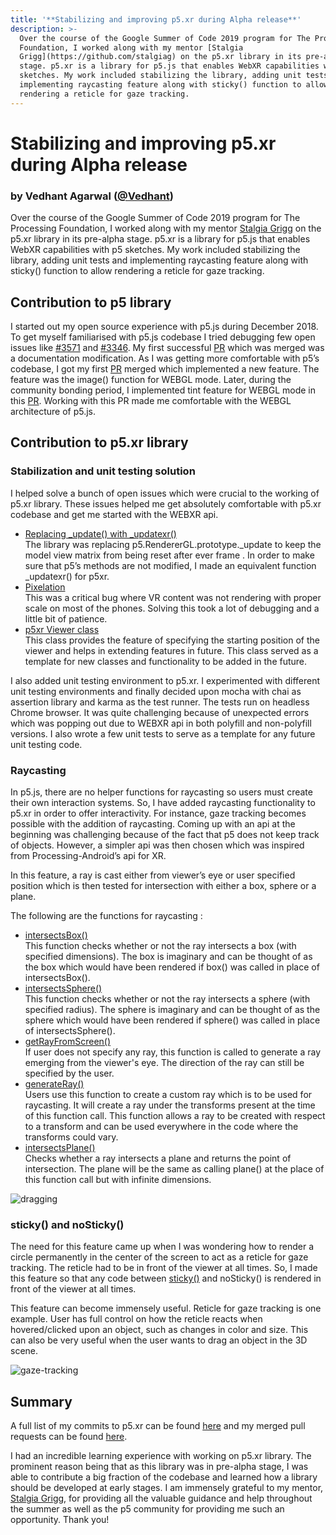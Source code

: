 ```yaml
---
title: '**Stabilizing and improving p5.xr during Alpha release**'
description: >-
  Over the course of the Google Summer of Code 2019 program for The Processing
  Foundation, I worked along with my mentor [Stalgia
  Grigg](https://github.com/stalgiag) on the p5.xr library in its pre-alpha
  stage. p5.xr is a library for p5.js that enables WebXR capabilities with p5
  sketches. My work included stabilizing the library, adding unit tests and
  implementing raycasting feature along with sticky() function to allow
  rendering a reticle for gaze tracking.
---
```

# **Stabilizing and improving p5.xr during Alpha release**

### **by Vedhant Agarwal ([@Vedhant](https://github.com/vedhant))**

Over the course of the Google Summer of Code 2019 program for The Processing Foundation, I worked along with my mentor [Stalgia Grigg](https://github.com/stalgiag) on the p5.xr library in its pre-alpha stage. p5.xr is a library for p5.js that enables WebXR capabilities with p5 sketches. My work included stabilizing the library, adding unit tests and implementing raycasting feature along with sticky() function to allow rendering a reticle for gaze tracking.

## **Contribution to p5 library**

I started out my open source experience with p5.js during December 2018. To get myself familiarised with p5.js codebase I tried debugging few open issues like [#3571](https://github.com/processing/p5.js/issues/3571) and [#3346](https://github.com/processing/p5.js/issues/3346). My first successful [PR](https://github.com/processing/p5.js/pull/3405) which was merged was a documentation modification. As I was getting more comfortable with p5’s codebase, I got my first [PR](https://github.com/processing/p5.js/pull/3634) merged which implemented a new feature. The feature was the image() function for WEBGL mode. Later, during the community bonding period, I implemented tint feature for WEBGL mode in this [PR](https://github.com/processing/p5.js/pull/3709). Working with this PR made me comfortable with the WEBGL architecture of p5.js.

## **Contribution to p5.xr library**

### **Stabilization and unit testing solution**

I helped solve a bunch of open issues which were crucial to the working of p5.xr library. These issues helped me get absolutely comfortable with p5.xr codebase and get me started with the WEBXR api.

* [Replacing \_update() with \_updatexr()](https://github.com/stalgiag/p5.xr/pull/21) \
  The library was replacing p5.RendererGL.prototype.\_update to keep the model view matrix from being reset after ever frame . In order to make sure that p5’s methods are not modified, I made an equivalent function \_updatexr() for p5xr.
* [Pixelation](https://github.com/stalgiag/p5.xr/pull/24) \
  This was a critical bug where VR content was not rendering with proper scale on most of the phones. Solving this took a lot of debugging and a little bit of patience.
* [p5xr Viewer class](https://github.com/stalgiag/p5.xr/pull/28) \
  This class provides the feature of specifying the starting position of the viewer and helps in extending features in future. This class served as a template for new classes and functionality to be added in the future.

I also added unit testing environment to p5.xr. I experimented with different unit testing environments and finally decided upon mocha with chai as assertion library and karma as the test runner. The tests run on headless Chrome browser. It was quite challenging because of unexpected errors which was popping out due to WEBXR api in both polyfill and non-polyfill versions. I also wrote a few unit tests to serve as a template for any future unit testing code.

### **Raycasting**

In p5.js, there are no helper functions for raycasting so users must create their own interaction systems. So, I have added raycasting functionality to p5.xr in order to offer interactivity. For instance, gaze tracking becomes possible with the addition of raycasting. Coming up with an api at the beginning was challenging because of the fact that p5 does not keep track of objects. However, a simpler api was then chosen which was inspired from Processing-Android’s api for XR.

In this feature, a ray is cast either from viewer’s eye or user specified position which is then tested for intersection with either a box, sphere or a plane.

The following are the functions for raycasting :

* [intersectsBox()](https://github.com/stalgiag/p5.xr/pull/49) \
  This function checks whether or not the ray intersects a box (with specified dimensions). The box is imaginary and can be thought of as the box which would have been rendered if box() was called in place of intersectsBox().
* [intersectsSphere()](https://github.com/stalgiag/p5.xr/pull/48) \
  This function checks whether or not the ray intersects a sphere (with specified radius). The sphere is imaginary and can be thought of as the sphere which would have been rendered if sphere() was called in place of intersectsSphere().
* [getRayFromScreen()](https://github.com/stalgiag/p5.xr/pull/48) \
  If user does not specify any ray, this function is called to generate a ray emerging from the viewer's eye. The direction of the ray can still be specified by the user.
* [generateRay()](https://github.com/stalgiag/p5.xr/pull/48) \
  Users use this function to create a custom ray which is to be used for raycasting. It will create a ray under the transforms present at the time of this function call. This function allows a ray to be created with respect to a transform and can be used everywhere in the code where the transforms could vary.
* [intersectsPlane()](https://github.com/stalgiag/p5.xr/pull/50) \
  Checks whether a ray intersects a plane and returns the point of intersection. The plane will be the same as calling plane() at the place of this function call but with infinite dimensions.

![dragging](https://vedhant.github.io/gsoc_wpr/grid.gif)

### **sticky() and noSticky()**

The need for this feature came up when I was wondering how to render a circle permanently in the center of the screen to act as a reticle for gaze tracking. The reticle had to be in front of the viewer at all times. So, I made this feature so that any code between [sticky()](https://github.com/stalgiag/p5.xr/pull/52) and noSticky() is rendered in front of the viewer at all times.

This feature can become immensely useful. Reticle for gaze tracking is one example. User has full control on how the reticle reacts when hovered/clicked upon an object, such as changes in color and size. This can also be very useful when the user wants to drag an object in the 3D scene.

![gaze-tracking](https://vedhant.github.io/gsoc_wpr/reticle.gif)

## **Summary**

A full list of my commits to p5.xr can be found [here](https://www.google.com/url?q=https://github.com/stalgiag/p5.xr/commits?author%3Dvedhant\&source=gmail\&ust=1566566535693000\&usg=AFQjCNG5U-KdJSpW0v_3ouqCLTnfYm9Vxw) and my merged pull requests can be found [here](https://github.com/stalgiag/p5.xr/pulls?utf8=%E2%9C%93\&q=is%3Apr+is%3Aclosed+author%3Avedhant+is%3Amerged).

I had an incredible learning experience with working on p5.xr library. The prominent reason being that as this library was in pre-alpha stage, I was able to contribute a big fraction of the codebase and learned how a library should be developed at early stages. I am immensely grateful to my mentor, [Stalgia Grigg](https://github.com/stalgiag), for providing all the valuable guidance and help throughout the summer as well as the p5 community for providing me such an opportunity. Thank you!
